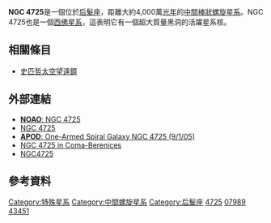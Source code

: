 {{Infobox Galaxy
| name = [[星雲和星團新總表|NGC]] 4725
| image = [[Image:NGC_4725.jpg|350px]]
|caption = [[史匹哲太空望遠鏡|史匹哲太空望遠鏡]] (SST)拍攝的NGC 4725的[[紅外線|中紅外線]]影像。<br/>創建者：[[Spitzer_Infrared_Nearby_Galaxies_Survey|Spitzer Infrared Nearby Galaxies Survey]]/SST/[[NASA|NASA]].
| constellation name = [[后髮座|后髮座]]<ref name="sinnott1988">{{cite book 
  | author=R. W. Sinnott, editor
  | title= The Complete New General Catalogue and Index Catalogue of Nebulae and Star Clusters by J. L. E. Dreyer
  | url=https://archive.org/details/ngc20000complete0000drey
  | year=1988
  | publisher=Sky Publishing Corporation and Cambridge University Press
  | isbn=0-933-34651-4}}</ref>
| epoch = [[J2000|J2000]] 
| type = SAB(r)ab pec<ref>{{cite web
  | title=NASA/IPAC Extragalactic Database
  | work=Results for NGC 4725
  | url=http://nedwww.ipac.caltech.edu/cgi-bin/nph-objsearch?objname=NGC+4725&extend=no&hconst=73&omegam=0.27&omegav=0.73&corr_z=1&out_csys=Equatorial&out_equinox=J2000.0&obj_sort=RA+or+Longitude&of=pre_text&zv_breaker=30000.0&list_limit=5&img_stamp=YES
  | accessdate=2010-04-21
  | archive-date=2020-01-04
  | archive-url=https://web.archive.org/web/20200104003539/http://nedwww.ipac.caltech.edu/cgi-bin/nph-objsearch?objname=NGC+4725&extend=no&hconst=73&omegam=0.27&omegav=0.73&corr_z=1&out_csys=Equatorial&out_equinox=J2000.0&obj_sort=RA+or+Longitude&of=pre_text&zv_breaker=30000.0&list_limit=5&img_stamp=YES
  | dead-url=no
  }}</ref>
| ra = {{RA|12|50|26.6}}<ref name="ned">{{cite web
  | title=NASA/IPAC Extragalactic Database
  | work=Results for NGC 4725
  | url=http://nedwww.ipac.caltech.edu/
  | accessdate=2006-11-25
  | archive-date=2011-05-14
  | archive-url=https://web.archive.org/web/20110514100451/http://nedwww.ipac.caltech.edu/
  | dead-url=no
  }}</ref>
| dec = {{DEC|+25|30|03}}<ref name="ned" />
| dist_ly = 4,000萬 ± 600萬[[光年|光年]] (1,230萬 ± 190萬[[秒差距|秒差距]])<ref name="jensenetal2003">{{cite journal
  | author=Jensen, Joseph B.; Tonry, John L.; Barris, Brian J.; Thompson, Rodger I.; Liu, Michael C.; Rieke, Marcia J.; Ajhar, Edward A.; Blakeslee, John P.
  | title=Measuring Distances and Probing the Unresolved Stellar Populations of Galaxies Using Infrared Surface Brightness Fluctuations
  | journal=Astrophysical Journal
  | volume=583
  | issue=2
  | pages=712–726
  | url=http://adsabs.harvard.edu/abs/2003ApJ...583..712J
  | doi=10.1086/345430
  | date=February 2003
  | access-date=2011-01-29
  | archive-date=2008-03-10
  | archive-url=https://web.archive.org/web/20080310175251/http://adsabs.harvard.edu/abs/2003ApJ...583..712J
  | dead-url=no
  }}</ref>
| z = 1,206 ± 3 公里/秒<ref name="ned" />
| appmag_v = 10.1<ref name="ned" />
| size_v = 10′.7 × 7′.6<ref name="ned" />
| names = [[Uppsala_General_Catalogue|UGC]] 7989,<ref name="ned" /> [[主要星系目錄|PGC]] 43451<ref name="ned" />
}} 

'''NGC 4725'''是一個位於[[后髮座|后髮座]]，距離大約4,000萬[[光年|光年]]的[[中間螺旋星系|中間]][[棒旋星系|棒狀]][[螺旋星系|螺旋]][[星系|星系]]。NGC 4725也是一個[[西佛星系|西佛星系]]，這表明它有一個超大質量黑洞的活躍星系核。

== 相關條目 ==
* [[史匹哲太空望遠鏡|史匹哲太空望遠鏡]]

== 外部連結 ==
{{commons|NGC 4725|NGC 4725}}
* [https://web.archive.org/web/20060427151003/http://www.seds.org/~spider/ngc/ngc.cgi?n4725 '''NOAO''': NGC 4725]
* [https://web.archive.org/web/20090609084554/http://www.astrophoto.net/ngc4725.html NGC 4725]
* [http://antwrp.gsfc.nasa.gov/apod/ap050901.html '''APOD''': One-Armed Spiral Galaxy NGC 4725 (9/1/05)]{{Wayback|url=http://antwrp.gsfc.nasa.gov/apod/ap050901.html |date=20100714063942 }}
* [https://web.archive.org/web/20060511150912/http://www.spiral-galaxies.com/NGC/NGC-4725.html NGC 4725 in Coma-Berenices]
* [https://web.archive.org/web/20090609103109/http://www.dsi-astronomie.de/NGC4725.htm NGC4725]

== 參考資料 ==
{{reflist}}

{{Catalogs|NGC=4725}}

[[Category:特殊星系|Category:特殊星系]]
[[Category:中間螺旋星系|Category:中間螺旋星系]]
[[Category:后髮座|Category:后髮座]]
[[Category:NGC天體|4725]]
[[Category:UGC天體|07989]]
[[Category:PGC天體|43451]]